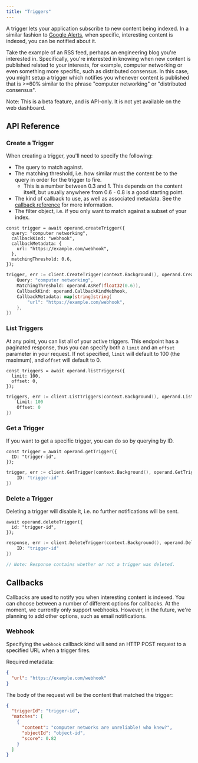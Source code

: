 ```yaml
---
title: "Triggers"
---
```



A trigger lets your application subscribe to new content being indexed. In a similar fashion to [Google Alerts](https://www.google.com/alerts), when specific, interesting content is indexed, you can be notified about it.

Take the example of an RSS feed, perhaps an engineering blog you're interested in. Specifically, you're interested in knowing when new content is published related to your interests, for example, computer networking or even something more specific, such as distributed consensus. In this case, you might setup a trigger which notifies you whenever content is published that is >=60% similar to the phrase "computer networking" or "distributed consensus".

Note: This is a beta feature, and is API-only. It is not yet available on the web dashboard.

## API Reference

### Create a Trigger

When creating a trigger, you'll need to specify the following:

- The query to match against.
- The matching threshold, i.e. how similar must the content be to the query in order for the trigger to fire.
  - This is a number between 0.3 and 1. This depends on the content itself, but usually anywhere from 0.6 - 0.8 is a good starting point.
- The kind of callback to use, as well as associated metadata. See the [callback reference](#callbacks) for more information.
- The filter object, i.e. if you only want to match against a subset of your index.

<Tabs groupId="programming-language">
<TabItem value="typescript" label="TypeScript">

```tsx
const trigger = await operand.createTrigger({
  query: "computer networking",
  callbackKind: "webhook",
  callbackMetadata: {
    url: "https://example.com/webhook",
  },
  matchingThreshold: 0.6,
});
```

</TabItem>
<TabItem value="go" label="Go">

```go
trigger, err := client.CreateTrigger(context.Background(), operand.CreateTriggerArgs{
    Query: "computer networking",
    MatchingThreshold: operand.AsRef(float32(0.6)),
    CallbackKind: operand.CallbackKindWebhook,
    CallbackMetadata: map[string]string{
        "url": "https://example.com/webhook",
    },
})
```

</TabItem>
</Tabs>

### List Triggers

At any point, you can list all of your active triggers. This endpoint has a paginated response, thus you can specify both a `limit` and an `offset` parameter in your request. If not specified, `limit` will default to 100 (the maximum), and `offset` will default to 0.

<Tabs groupId="programming-language">
<TabItem value="typescript" label="TypeScript">

```tsx
const triggers = await operand.listTriggers({
  limit: 100,
  offset: 0,
});
```

</TabItem>
<TabItem value="go" label="Go">

```go
triggers, err := client.ListTriggers(context.Background(), operand.ListTriggersArgs{
    Limit: 100
    Offset: 0
})
```

</TabItem>
</Tabs>

### Get a Trigger

If you want to get a specific trigger, you can do so by querying by ID.

<Tabs groupId="programming-language">
<TabItem value="typescript" label="TypeScript">

```tsx
const trigger = await operand.getTrigger({
  ID: "trigger-id",
});
```

</TabItem>
<TabItem value="go" label="Go">

```go
trigger, err := client.GetTrigger(context.Background(), operand.GetTriggerArgs{
    ID: "trigger-id"
})
```

</TabItem>
</Tabs>

### Delete a Trigger

Deleting a trigger will disable it, i.e. no further notifications will be sent.

<Tabs groupId="programming-language">
<TabItem value="typescript" label="TypeScript">

```tsx
await operand.deleteTrigger({
  id: "trigger-id",
});
```

</TabItem>
<TabItem value="go" label="Go">

```go
response, err := client.DeleteTrigger(context.Background(), operand.DeleteTriggerArgs{
    ID: "trigger-id"
})

// Note: Response contains whether or not a trigger was deleted.
```

</TabItem>
</Tabs>

## Callbacks

Callbacks are used to notify you when interesting content is indexed. You can choose between a number of different options for callbacks. At the moment, we currently only support webhooks. However, in the future, we're planning to add other options, such as email notifications.

### Webhook

Specifying the `webhook` callback kind will send an HTTP POST request to a specified URL when a trigger fires.

Required metadata:

```json
{
  "url": "https://example.com/webhook"
}
```

The body of the request will be the content that matched the trigger:

```json
{
  "triggerId": "trigger-id",
  "matches": [
    {
      "content": "computer networks are unreliable! who knew?",
      "objectId": "object-id",
      "score": 0.82
    }
  ]
}
```

